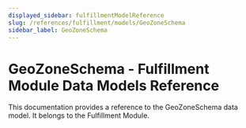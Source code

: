 ```yaml
---
displayed_sidebar: fulfillmentModelReference
slug: /references/fulfillment/models/GeoZoneSchema
sidebar_label: GeoZoneSchema
---
```



# GeoZoneSchema - Fulfillment Module Data Models Reference

This documentation provides a reference to the GeoZoneSchema data model. It belongs to the Fulfillment Module.

<SourceCodeLink link="https://github.com/medusajs/medusa/blob/ed0dafb24c10a68d27745d9f4268e622f4d9912c/packages/modules/fulfillment/src/models/geo-zone.ts#L16" />
